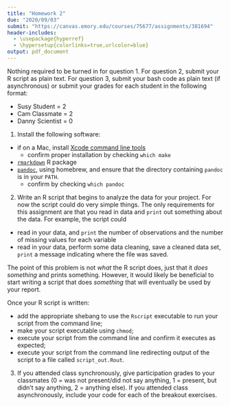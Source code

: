 ```yaml
---
title: "Homework 2"
due: "2020/09/03"
submit: "https://canvas.emory.edu/courses/75677/assignments/381694"
header-includes:
  - \usepackage{hyperref}
  - \hypersetup{colorlinks=true,urlcolor=blue}
output: pdf_document
---
```


Nothing required to be turned in for question 1. For question 2, submit your R script as plain text. For question 3, submit your bash code as plain text (if asynchronous) or submit your grades for each student in the following format:

* Susy Student = 2
* Cam Classmate = 2
* Danny Scientist = 0



1. Install the following software:

* if on a Mac, install [Xcode command line tools](http://railsapps.github.io/xcode-command-line-tools.html)
	* confirm proper installation by checking `which make`
* [`rmarkdown`](https://cran.r-project.org/web/packages/rmarkdown/index.html) R package
* [`pandoc`](https://pandoc.org/installing.html), using homebrew, and ensure that the directory containing `pandoc` is in your `PATH`.
	* confirm by checking `which pandoc`

2. Write an R script that begins to analyze the data for your project. For now the script could do very simple things. The only requirements for this assignment are that you read in data and `print` out something about the data. For example, the script could

* read in your data, and `print` the number of observations and the number of missing values for each variable
* read in your data, perform some data cleaning, save a cleaned data set, `print` a message indicating where the file was saved.

The point of this problem is not *what* the R script does, just that it *does something* and prints something. However, it would likely be beneficial to start writing a script that does *something* that will eventually be used by your report. 

Once your R script is written: 

* add the appropriate shebang to use the `Rscript` executable to run your script from the command line;
* make your script executable using `chmod`;
* execute your script from the command line and confirm it executes as expected;
* execute your script from the command line redirecting output of the script to a file called `script_out.Rout`. 

3. If you attended class synchronously, give participation grades to your classmates (0 = was not present/did not say anything, 1 = present, but didn't say anything, 2 = anything else). If you attended class asynchronously, include your code for each of the breakout exercises. 


